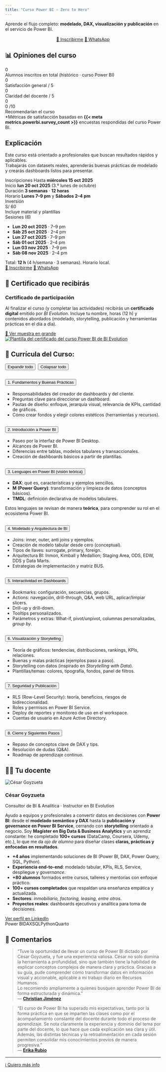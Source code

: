 ---
title: "Curso Power BI — Zero to Hero"
---

Aprende el flujo completo: **modelado, DAX, visualización y publicación** en el servicio de Power BI.

```{=html}
<!-- CTA principal de inscripción (encima, visible de inmediato) -->
<div align="center" style="margin:16px 0 8px 0">
  <a class="btn btn-primary" href="https://lnkd.in/ekUHGy7N">📝 Inscribirme</a>
  <a class="btn btn-whatsapp" href="{{< meta whatsapp >}}?text=Hola%20C%C3%A9sar%2C%20quiero%20informaci%C3%B3n%20del%20curso%20de%20Power%20BI.">💬 WhatsApp</a>
</div>
```


## 📊 Opiniones del curso
```{=html}
<!-- Banda completa con total de alumnos -->
<div class="kpi-total">
  <div class="kpi-total__num kpi-num" data-target="{{< meta metrics.powerbi.total_students >}}">0</div>
  <div class="kpi-total__label">Alumnos inscritos en total (histórico · curso Power BI)</div>
</div>

<!-- Resultados de encuestas -->
<div class="kpi-grid kpi-grid--results">
  <div class="kpi">
    <div class="kpi-num" data-target="{{< meta metrics.powerbi.sat_general >}}">0</div>
    <div class="kpi-label">Satisfacción general / 5</div>
  </div>
  <div class="kpi">
    <div class="kpi-num" data-target="{{< meta metrics.powerbi.clarity_teacher >}}">0</div>
    <div class="kpi-label">Claridad del docente / 5</div>
  </div>
  <div class="kpi kpi--recommend">
    <div class="kpi-row">
      <div class="kpi-num kpi-num-main" data-target="{{< meta metrics.powerbi.recommend_pct >}}">0</div>
      <div class="kpi-subnum">
        <span class="kpi-num kpi-num-sub" data-target="{{< meta metrics.powerbi.recommend_score10 >}}">0</span>
        <span class="kpi-subunit">/10</span>
      </div>
    </div>
    <div class="kpi-label">Recomendarían el curso</div>
  </div>
</div>

<div class="kpi-caption">
  *Métricas de satisfacción basadas en <strong>{{< meta metrics.powerbi.survey_count >}}</strong> encuestas respondidas del curso Power BI.
</div>

<script>
document.addEventListener('DOMContentLoaded', () => {
  const els = document.querySelectorAll('.kpi-num');
  els.forEach(el => {
    const target = parseFloat(el.getAttribute('data-target'));
    const isFloat = !Number.isInteger(target);
    let current = 0, steps = 40, inc = target / steps;
    const it = setInterval(() => {
      current += inc;
      if (current >= target) { current = target; clearInterval(it); }
      el.textContent = isFloat ? current.toFixed(1) : Math.floor(current);
      if (el.textContent.endsWith('.0')) el.textContent = el.textContent.replace('.0','');
    }, 30);
  });
});
</script>
```



## Explicación
Este curso está orientado a profesionales que buscan resultados rápidos y aplicables.  
Trabajarás con datasets reales, aprenderás buenas prácticas de modelado y crearás dashboards listos para presentar.

```{=html}
<!-- ====== Fechas e Inscripción del Curso (Power BI) ====== -->
<div class="enroll-card">

  <!-- Cabezera: meta a la izquierda, precio a la derecha -->
  <div class="enroll-head">
    <div class="enroll-meta">
      <div class="enroll-item">
        <span class="enroll-tag">Inscripciones</span>
        Hasta <strong>miércoles 15 oct 2025</strong>
      </div>
      <div class="enroll-item">
        <span class="enroll-tag">Inicio</span>
        <strong>lun 20 oct 2025</strong> (3.º lunes de octubre)
      </div>
      <div class="enroll-item">
        <span class="enroll-tag">Duración</span>
        <strong>3 semanas</strong> · <strong>12 horas</strong>
      </div>
      <div class="enroll-item">
        <span class="enroll-tag">Horario</span>
        <strong>Lunes 7–9 pm</strong> y <strong>Sábados 2–4 pm</strong>
      </div>
    </div>

    <!-- PRECIO destacado (separado de fechas) -->
    <aside class="enroll-price">
      <div class="enroll-price__label">Inversión</div>
      <div class="enroll-price__value"><span class="currency">S/</span> 60</div>
      <div class="enroll-price__note">Incluye material y plantillas</div>
    </aside>
  </div>

  <!-- Sesiones -->
  <div class="enroll-sessions-wrap">
    <div class="enroll-sessions-title">Sesiones (6)</div>
    <ul class="enroll-sessions">
      <li><strong>Lun 20 oct 2025</strong> · 7–9 pm</li>
      <li><strong>Sáb 25 oct 2025</strong> · 2–4 pm</li>
      <li><strong>Lun 27 oct 2025</strong> · 7–9 pm</li>
      <li><strong>Sáb 01 oct 2025</strong> · 2–4 pm</li>
      <li><strong>Lun 03 nov 2025</strong> · 7–9 pm</li>
      <li><strong>Sáb 08 nov 2025</strong> · 2–4 pm</li>
    </ul>
    <div class="enroll-note">
      Total: <strong>12 h</strong> (4 h/semana · 3 semanas). Horario local.
    </div>
  </div>

  <!-- CTA -->
  <div class="enroll-cta">
    <a class="btn btn-primary" href="https://lnkd.in/ekUHGy7N">📝 Inscribirme</a>
    <a class="btn btn-whatsapp" href="{{< meta whatsapp >}}?text=Hola%20C%C3%A9sar%2C%20quiero%20informaci%C3%B3n%20del%20curso%20de%20Power%20BI.">💬 WhatsApp</a>
  </div>
</div>
<!-- ====== /Fechas e Inscripción ====== -->

```

## 🏅 Certificado que recibirás

```{=html}
<div class="cert-card">
  <div class="cert-text">
    <h3 class="cert-title">Certificado de participación</h3>
    <p>
      Al finalizar el curso (y completar las actividades) recibirás un
      <strong>certificado digital</strong> emitido por <em>BI Evolution</em>.
      Incluye tu nombre, horas (12 h) y contenidos abordados (modelado, storytelling, publicación y 
      herramientas prácticas en el día a día).
    </p>
    <div class="cert-cta">
      <a class="btn btn-outline" href="assets/plantilla_certificado_powerbi.png" target="_blank" rel="noopener">
        🔎 Ver muestra en grande
      </a>
      <!-- opcional si tienes versión webp -->
      <!-- <a class="btn btn-outline" href="assets/plantilla_certificado_powerbi.webp" target="_blank" rel="noopener">🔎 Ver en WebP</a> -->
    </div>
  </div>

  <a href="assets/plantilla_certificado_powerbi.png" target="_blank" rel="noopener" class="cert-img-wrap">
    <img
      src="assets/plantilla_certificado_powerbi.png"
      alt="Plantilla del certificado del curso Power BI de BI Evolution"
      class="cert-img"
      loading="lazy"
    />
  </a>
</div>
```

## 📘 Currícula del Curso: 
```{=html}    
<div class="curricula">
<!-- Controles: expandir/colapsar todo -->
<div class="acc-controls" style="display:flex; gap:.5rem; margin:.5rem 0 1rem 0;">
  <button id="expand-all"  class="btn btn-sm btn-outline-light">Expandir todo</button>
  <button id="collapse-all" class="btn btn-sm btn-outline-light">Colapsar todo</button>
</div>

<div class="accordion" id="curricula">
  <!-- 1 -->
  <div class="accordion-item">
    <h2 class="accordion-header" id="h1">
      <button class="accordion-button" type="button" data-bs-toggle="collapse" data-bs-target="#c1" aria-expanded="true" aria-controls="c1">
        1. Fundamentos y Buenas Prácticas
      </button>
    </h2>
    <div id="c1" class="accordion-collapse collapse show" aria-labelledby="h1" data-bs-parent="#curricula">
      <div class="accordion-body">
        <ul class="curricula-list">
          <li>Responsabilidades del creador de dashboards y del cliente.</li>
          <li>Preguntas clave para direccionar un dashboard.</li>
          <li>Pautas de diseño: enfoque, jerarquía visual, relevancia de KPIs, cantidad de gráficos.</li>
          <li>Cómo crear fondos y elegir colores estéticos (herramientas y recursos).</li>
        </ul>
      </div>
    </div>
  </div>

  <!-- 2 -->
  <div class="accordion-item">
    <h2 class="accordion-header" id="h2">
      <button class="accordion-button collapsed" type="button" data-bs-toggle="collapse" data-bs-target="#c2" aria-expanded="false" aria-controls="c2">
        2. Introducción a Power BI
      </button>
    </h2>
    <div id="c2" class="accordion-collapse collapse" aria-labelledby="h2" data-bs-parent="#curricula">
      <div class="accordion-body">
        <ul class="curricula-list">
          <li>Paseo por la interfaz de Power BI Desktop.</li>
          <li>Alcances de Power BI.</li>
          <li>Diferencias entre tablas, modelos tabulares y transaccionales.</li>
          <li>Creación de dashboards básicos a partir de plantillas.</li>
        </ul>
      </div>
    </div>
  </div>

  <!-- 3 -->
  <div class="accordion-item">
    <h2 class="accordion-header" id="h3">
      <button class="accordion-button collapsed" type="button" data-bs-toggle="collapse" data-bs-target="#c3" aria-expanded="false" aria-controls="c3">
        3. Lenguajes en Power BI (visión teórica)
      </button>
    </h2>
    <div id="c3" class="accordion-collapse collapse" aria-labelledby="h3" data-bs-parent="#curricula">
      <div class="accordion-body">
        <ul class="curricula-list">
          <li><strong>DAX</strong>: qué es, características y ejemplos sencillos.</li>
          <li><strong>M (Power Query)</strong>: transformación y limpieza de datos (conceptos básicos).</li>
          <li><strong>TMDL</strong>: definición declarativa de modelos tabulares.</li>
        </ul>
        <div class="curricula-note">Estos lenguajes se revisan de manera <strong>teórica</strong>, para comprender su rol en el ecosistema Power BI.</div>
      </div>
    </div>
  </div>

  <!-- 4 -->
  <div class="accordion-item">
    <h2 class="accordion-header" id="h4">
      <button class="accordion-button collapsed" type="button" data-bs-toggle="collapse" data-bs-target="#c4" aria-expanded="false" aria-controls="c4">
        4. Modelado y Arquitectura de BI
      </button>
    </h2>
    <div id="c4" class="accordion-collapse collapse" aria-labelledby="h4" data-bs-parent="#curricula">
      <div class="accordion-body">
        <ul class="curricula-list">
          <li>Joins: inner, outer, anti joins y ejemplos.</li>
          <li>Creación de modelo tabular desde cero (conceptual).</li>
          <li>Tipos de llaves: surrogate, primary, foreign.</li>
          <li>Arquitectura BI: Inmon, Kimball y Medallion; Staging Area, ODS, EDW, DDS y Data Marts.</li>
          <li>Estrategias de implementación y matriz BUS.</li>
        </ul>
      </div>
    </div>
  </div>

  <!-- 5 -->
  <div class="accordion-item">
    <h2 class="accordion-header" id="h5">
      <button class="accordion-button collapsed" type="button" data-bs-toggle="collapse" data-bs-target="#c5" aria-expanded="false" aria-controls="c5">
        5. Interactividad en Dashboards
      </button>
    </h2>
    <div id="c5" class="accordion-collapse collapse" aria-labelledby="h5" data-bs-parent="#curricula">
      <div class="accordion-body">
        <ul class="curricula-list">
          <li>Bookmarks: configuración, secuencias, grupos.</li>
          <li>Actions: navegación, drill-through, Q&amp;A, web URL, aplicar/limpiar slicers.</li>
          <li>Drill-up y drill-down.</li>
          <li>Tooltips personalizados.</li>
          <li>Parámetros y extras: What-if, pivot/unpivot, columnas personalizadas, <em>group by</em>.</li>
        </ul>
      </div>
    </div>
  </div>

  <!-- 6 -->
  <div class="accordion-item">
    <h2 class="accordion-header" id="h6">
      <button class="accordion-button collapsed" type="button" data-bs-toggle="collapse" data-bs-target="#c6" aria-expanded="false" aria-controls="c6">
        6. Visualización y Storytelling
      </button>
    </h2>
    <div id="c6" class="accordion-collapse collapse" aria-labelledby="h6" data-bs-parent="#curricula">
      <div class="accordion-body">
        <ul class="curricula-list">
          <li>Teoría de gráficos: tendencias, distribuciones, rankings, KPIs, relaciones.</li>
          <li>Buenas y malas prácticas (ejemplos paso a paso).</li>
          <li>Storytelling con datos (inspirado en <em>Storytelling with Data</em>).</li>
          <li>Plantillas/temas: colores, tipografía, fondos, panel de filtros.</li>
        </ul>
      </div>
    </div>
  </div>

  <!-- 7 -->
  <div class="accordion-item">
    <h2 class="accordion-header" id="h7">
      <button class="accordion-button collapsed" type="button" data-bs-toggle="collapse" data-bs-target="#c7" aria-expanded="false" aria-controls="c7">
        7. Seguridad y Publicación
      </button>
    </h2>
    <div id="c7" class="accordion-collapse collapse" aria-labelledby="h7" data-bs-parent="#curricula">
      <div class="accordion-body">
        <ul class="curricula-list">
          <li>RLS (Row-Level Security): teoría, beneficios, riesgos de bidireccionalidad.</li>
          <li>Roles y permisos en Power BI Service.</li>
          <li>Deploy de reportes y monitoreo de uso en el workspace.</li>
          <li>Cuentas de usuario en Azure Active Directory.</li>
        </ul>
      </div>
    </div>
  </div>

  <!-- 8 -->
  <div class="accordion-item">
    <h2 class="accordion-header" id="h8">
      <button class="accordion-button collapsed" type="button" data-bs-toggle="collapse" data-bs-target="#c8" aria-expanded="false" aria-controls="c8">
        8. Cierre y Siguientes Pasos
      </button>
    </h2>
    <div id="c8" class="accordion-collapse collapse" aria-labelledby="h8" data-bs-parent="#curricula">
      <div class="accordion-body">
        <ul class="curricula-list">
          <li>Repaso de conceptos clave de DAX y tips.</li>
          <li>Resolución de dudas (Q&amp;A).</li>
          <li>Roadmap de aprendizaje continuo.</li>
        </ul>
      </div>
    </div>
  </div>
</div>

<script>
// Botones expandir/colapsar todo (Bootstrap 5)
(() => {
  const nodes = document.querySelectorAll('#curricula .accordion-collapse');
  const expand  = document.getElementById('expand-all');
  const collapse = document.getElementById('collapse-all');

  if (expand)  expand.addEventListener('click',  () => nodes.forEach(el => bootstrap.Collapse.getOrCreateInstance(el).show()));
  if (collapse) collapse.addEventListener('click', () => nodes.forEach(el => bootstrap.Collapse.getOrCreateInstance(el).hide()));
})();
</script>
</div>
```






## 👨‍🏫 Tu docente
```{=html}   
<!-- SOBRE EL DOCENTE (versión mejorada) -->
<div class="instructor-card">
  <img src="assets/cesar.jpg" alt="César Goyzueta" class="instr-photo">

  <div class="instr-body">
    <h3 class="instr-name">César Goyzueta</h3>
    <p class="instr-title">Consultor de BI & Analítica · Instructor en BI Evolution</p>

    <p>
      Ayudo a equipos y profesionales a convertir datos en decisiones con <strong>Power BI</strong>:
      desde el <strong>modelado semántico y DAX</strong> hasta la <strong>publicación y governance en Power BI Service</strong>,
      cerrando con <strong>storytelling</strong> orientado a negocio. Soy <strong>Magíster en Big Data & Business Analytics</strong>
      y un aprendiz constante: he completado <strong>100+ cursos</strong> (DataCamp, Coursera, Udemy, etc.), lo que me da <em>ojo de alumno</em>
      para diseñar clases <strong>claras, prácticas y enfocadas en resultados</strong>.
    </p>

    <ul class="instr-bullets">
      <li><strong>+4 años</strong> implementando soluciones de BI (Power BI, DAX, Power Query, SQL, Python).</li>
      <li><strong>Experiencia end-to-end</strong>: modelado tabular, KPIs, RLS, Service, despliegue y <em>governance</em>.</li>
      <li><strong>+80 alumnos</strong> formados entre cursos, talleres y mentorías con enfoque práctico.</li>
      <li><strong>100+ cursos completados</strong> que respaldan una enseñanza empática y actualizada.</li>
      <li><strong>Sectores</strong>: <em>inmobiliario, factoring, leasing, entre otros</em>.</li>
      <li><strong>Proyectos reales</strong>: dashboards ejecutivos y analítica para toma de decisiones.</li>
    </ul>

    <div class="instr-cta">
      <a class="btn btn-primary" href="https://www.linkedin.com/in/cesargoyzueta/" target="_blank" rel="noopener">Ver perfil en LinkedIn</a>
    </div>

    <div class="instr-tech">
      <span>Power BI</span><span>DAX</span><span>SQL</span><span>Python</span><span>Quarto</span>
    </div>
  </div>
</div>
```


## 💬 Comentarios

> “Tuve la oportunidad de llevar un curso de Power BI dictado por César Goyzueta, y fue una experiencia valiosa. César no solo domina la herramienta a profundidad, sino que también tiene la habilidad de explicar conceptos complejos de manera clara y práctica. Gracias a su guía, pude comprender cómo transformar datos en información visual y accionable, aplicable a mi trabajo diario en Recursos Humanos.  
> Lo recomiendo ampliamente a quienes busquen aprender Power BI de forma estructurada y dinámica.”  
> — [**Christian Jiménez**](https://www.linkedin.com/in/christian-jim%C3%A9nez-b142b2108/){target="_blank" rel="noopener"}

> “El curso de Power BI ha superado mis expectativas, tanto por la forma práctica en que se imparten las clases como por el acompañamiento constante del docente durante todo el proceso de aprendizaje. Se nota claramente la experiencia y dominio del tema por parte del docente, lo que hace que cada explicación sea clara y útil. Además, las distintas técnicas y la retroalimentación en cada sesión permiten consolidar mis conocimientos previos de manera progresiva.”  
> — [**Erika Rubio**](https://www.linkedin.com/in/erikarubiolima/){target="_blank" rel="noopener"}

---

[ℹ️ Quiero más info](https://sendfox.com/cesargoyzuetameneses){.btn .btn-primary}
